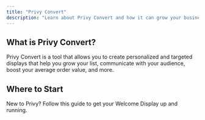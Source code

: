 ```yaml
---
title: "Privy Convert"
description: "Learn about Privy Convert and how it can grow your business."
---
```


## What is Privy Convert?

Privy Convert is a tool that allows you to create personalized and targeted displays that help you grow your list, communicate with your audience, boost your average order value, and more.

## Where to Start

<Card title="Launch your first display" icon="rocket" horizontal={true}>
  New to Privy? Follow this guide to get your Welcome Display up and running.
</Card>